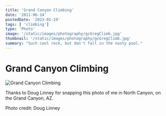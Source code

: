 ```yaml
---
title: 'Grand Canyon Climbing'
date: '2011-06-14'
postedDate: '2023-01-19'
tags: [ 'climbing']
type: 'Photo'
image: '/static/images/photography/gcGregClimb.jpg'
thumbnail: '/static/images/photography/gcGregClimb.jpg'
summary: "Such cool rock, but don't fall in the nasty pool."
---
```


# Grand Canyon Climbing

![Grand Canyon Climbing](/static/images/photography/gcGregClimb.jpg)

Thanks to Doug Linney for snapping this photo of me in North Canyon, on the Grand Canyon, AZ.

Photo credit: Doug Linney
